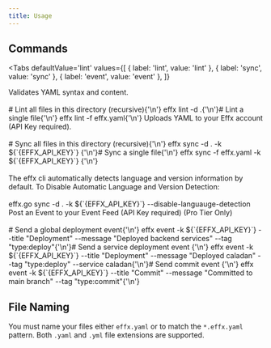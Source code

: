 ```yaml
---
title: Usage
---
```



## Commands

<Tabs
  defaultValue='lint'
  values={[
    { label: 'lint', value: 'lint' },
    { label: 'sync', value: 'sync' },
    { label: 'event', value: 'event' },
  ]}
>
  <TabItem value='lint'>
    Validates YAML syntax and content.
    <br />
    <br />
    <CodeBlock className='language-shell' metastring={'title="Examples"'}>
      # Lint all files in this directory (recursive){'\n'}
      effx lint -d .{'\n'}# Lint a single file{'\n'}
      effx lint -f effx.yaml{'\n'}
    </CodeBlock>
  </TabItem>
  <TabItem value='sync'>
    Uploads YAML to your Effx account (API Key required).
    <br />
    <br />
    <CodeBlock className='language-shell' metastring={'title="Examples"'}>
      # Sync all files in this directory (recursive){'\n'}
      effx sync -d . -k ${`{EFFX_API_KEY}`}
      {'\n'}# Sync a single file{'\n'}
      effx sync -f effx.yaml -k ${`{EFFX_API_KEY}`}
      {'\n'}
    </CodeBlock>
    <br />
    <br />
    The effx cli automatically detects language and version information 
    by default. 
    To Disable Automatic Language and Version Detection:
    <br />
    <br />
    <CodeBlock className='language-shell' metastring={'title="Disable Version Detection"'}>
      effx.go sync -d . -k ${`{EFFX_API_KEY}`} --disable-languauge-detection
    </CodeBlock>

  </TabItem>
  <TabItem value='event'>
    Post an Event to your Event Feed (API Key required) (Pro Tier Only)
    <br />
    <br />
    <CodeBlock className='language-shell' metastring={'title="Examples"'}>
      # Send a global deployment event{'\n'}
      effx event -k ${`{EFFX_API_KEY}`} --title "Deployment" --message "Deployed
      backend services" --tag "type:deploy"{'\n'}# Send a service deployment event
      {'\n'}
      effx event -k ${`{EFFX_API_KEY}`} --title "Deployment" --message "Deployed
      caladan" --tag "type:deploy" --service caladan{'\n'}# Send commit event
      {'\n'}
      effx event -k ${`{EFFX_API_KEY}`} --title "Commit" --message "Committed to
      main branch" --tag "type:commit"{'\n'}
    </CodeBlock>

  </TabItem>
</Tabs>

## File Naming

You must name your files either `effx.yaml` or to match the `*.effx.yaml` pattern. Both `.yaml` and `.yml` file extensions are supported.
